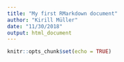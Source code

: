 ```yaml
---
title: "My first RMarkdown document"
author: "Kirill Müller"
date: "11/30/2018"
output: html_document
---
```


```r
knitr::opts_chunk$set(echo = TRUE)
```

## 

